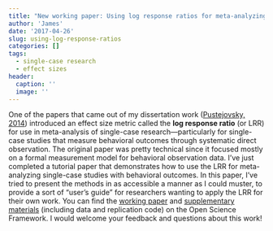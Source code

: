 ```yaml
---
title: "New working paper: Using log response ratios for meta-analyzing SCDs with behavioral outcomes"
author: 'James'
date: '2017-04-26'
slug: using-log-response-ratios
categories: []
tags:
  - single-case research
  - effect sizes
header:
  caption: ''
  image: ''
---
```


One of the papers that came out of my dissertation work ([Pustejovsky, 2014]({{site.url}}/files/Measurement-comparable-ES.pdf)) introduced an effect size metric called the __log response ratio__ (or LRR) for use in meta-analysis of single-case research---particularly for single-case studies that measure behavioral outcomes through systematic direct observation. The original paper was pretty technical since it focused mostly on a formal measurement model for behavioral observation data. I've just completed a tutorial paper that demonstrates how to use the LRR for meta-analyzing single-case studies with behavioral outcomes. In this paper, I've tried to present the methods in as accessible a manner as I could muster, to provide a sort of "user's guide" for researchers wanting to apply the LRR for their own work. You can find the [working paper](https://osf.io/4fe6u/) and [supplementary materials](https://osf.io/c3fe9/) (including data and replication code) on the Open Science Framework. I would welcome your feedback and questions about this work!
